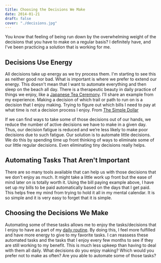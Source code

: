 ```yaml
---
title: Choosing the Decisions We Make
date: 2014-01-21
draft: false
cover: "./decisions.jpg"
---
```


You know that feeling of being run down by the overwhelming weight of the decisions that you have to make on a regular basis? I definitely have, and I've been practicing a solution that is working for me.

## Decisions Use Energy

All decisions take up energy as we try process them. I'm starting to see this as neither good nor bad. What is important is where we prefer to extend our energy. This doesn't mean that I want to automate everything and then sleep on the beach all day. There is a therapeutic beauty in daily practice of things we enjoy, like a [Japanese Tea Ceremony](http://www.youtube.com/watch?v=lL9BiNuImws). I'll share an example from my experience. Making a decision of which trail or path to run on is a decision that I enjoy making. Trying to figure out which bills I need to pay at what time is not a decision process I enjoy. From [The Simple Dollar](http://www.thesimpledollar.com/automating-small-decisions/)

If we can find ways to take some of those decisions out of our hands, we reduce the number of active decisions we have to make in a given day. Thus, our decision fatigue is reduced and we’re less likely to make poor decisions due to such fatigue. Our solution is to automate little decisions. We do this by spending time up front thinking of ways to eliminate some of our little regular decisions. Even eliminating tiny decisions really helps.

## Automating Tasks That Aren't Important

There are so many tools available that can help us with those decisions that we don't enjoy as much. It might take a little work up front but the ease of mind later on is totally worth it. Using the bill paying example above, I have set up my bills to be paid automatically based on the days that I get paid. This helps free my mind from trying to hold it all in my mental calendar. It is so simple and it is very easy to forget that it is simple.

## Choosing the Decisions We Make

Automating some of these tasks allows me to enjoy the tasks/decisions that I enjoy to have as part of my [daily routine](/blog/daily-routine-freedom/ "Creating a Daily Routine for Freedom"). By doing this, I feel more fulfilled and have more energy to give to my favorite tasks. I can reassess these automated tasks and the tasks that I enjoy every few months to see if they are still working to my benefit. This is much less upkeep than having to deal with them all daily. What decisions do you enjoy making? Which would you prefer not to make as often? Are you able to automate some of those tasks?